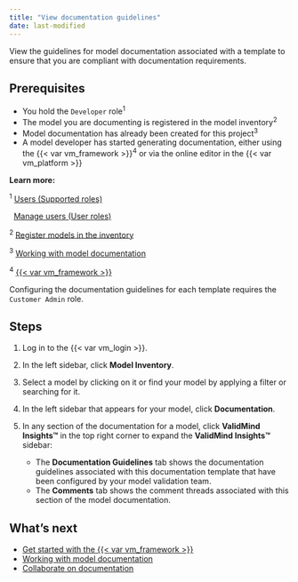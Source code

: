 ```yaml
---
title: "View documentation guidelines"
date: last-modified
---
```


View the guidelines for model documentation associated with a template to ensure that you are compliant with documentation requirements.

## Prerequisites

- You hold the `Developer` role^1^
- The model you are documenting is registered in the model inventory^2^
- Model documentation has already been created for this project^3^
- A model developer has started generating documentation, either using the {{< var vm_framework >}}^4^ or via the online editor in the {{< var vm_platform >}}

::: {.column-margin}
**Learn more:**

^1^ [Users (Supported roles)](../onboarding-users.qmd#supported-roles)

|   [Manage users (User roles)](../manage-users.qmd#user-roles)

^2^ [Register models in the inventory](../model-inventory/register-models-in-model-inventory.qmd)

^3^ [Working with model documentation](working-with-model-documentation.qmd)

^4^ [{{< var vm_framework >}}](../../../developer-framework/get-started-developer-framework.qmd)
:::

::: {.callout-important}
Configuring the documentation guidelines for each template requires the `Customer Admin` role.
:::

## Steps

1. Log in to the {{< var vm_login >}}.

2. In the left sidebar, click **Model Inventory**.

3. Select a model by clicking on it or find your model by applying a filter or searching for it.

4. In the left sidebar that appears for your model, click **Documentation**.

5. In any section of the documentation for a model, click **ValidMind Insights™** in the top right corner to expand the **ValidMind Insights™** sidebar:

   - The **Documentation Guidelines** tab shows the documentation guidelines associated with this documentation template that have been configured by your model validation team.
   - The **Comments** tab shows the comment threads associated with this section of the model documentation.

<!---
## Troubleshooting

[Include any common issues or errors that may arise during the task and how to resolve them.]
--->

## What's next

- [Get started with the {{< var vm_framework >}}](../../../developer-framework/get-started-developer-framework.qmd)
- [Working with model documentation](working-with-model-documentation.qmd)
- [Collaborate on documentation](collaborate-with-others.qmd)
